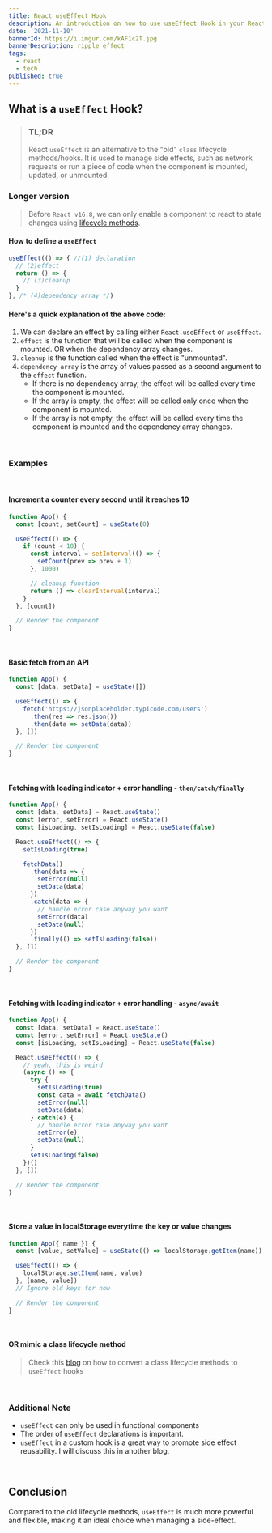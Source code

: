 ```yaml
---
title: React useEffect Hook 
description: An introduction on how to use useEffect Hook in your React application
date: '2021-11-10'
bannerId: https://i.imgur.com/kAF1c2T.jpg
bannerDescription: ripple effect
tags:
  - react
  - tech
published: true 
---
```


## What is a `useEffect` Hook?

> ### TL;DR
>
> React `useEffect` is an alternative to the "old" `class` lifecycle methods/hooks.
> It is used to manage side effects, such as network requests or run a piece of code when the component is mounted, updated, or unmounted.

### Longer version

> Before `React v16.8`, we can only enable a component
> to react to state changes using [lifecycle methods](https://reactjs.org/docs/state-and-lifecycle.html#adding-lifecycle-methods-to-a-class).

#### How to define a `useEffect`

```jsx
useEffect(() => { //(1) declaration
  // (2)effect
  return () => {
    // (3)cleanup 
  }
}, /* (4)dependency array */)
```

#### Here's a quick explanation of the above code:

1. We can declare an effect by calling either `React.useEffect` or `useEffect`.
2. `effect` is the function that will be called when the component is mounted.
OR when the dependency array changes.
3. `cleanup` is the function called when the effect is "unmounted".
4. `dependency array` is the array of values passed as a second argument to the `effect` function.
    - If there is no dependency array, the effect will be called every time the component is mounted.
    - If the array is empty, the effect will be called only once when the component is mounted.
    - If the array is not empty, the effect will be called every time the component is mounted and the dependency array changes.

<br />

### Examples

<br />

#### Increment a counter every second until it reaches 10
```jsx codePenID=JjyBPeO
function App() {
  const [count, setCount] = useState(0)

  useEffect(() => {
    if (count < 10) {
      const interval = setInterval(() => {
        setCount(prev => prev + 1)
      }, 1000)

      // cleanup function
      return () => clearInterval(interval)
    }
  }, [count])

  // Render the component
}
```

<br />

#### Basic fetch from an API
```jsx codePenID=qBXKBeB
function App() {
  const [data, setData] = useState([])

  useEffect(() => {
    fetch('https://jsonplaceholder.typicode.com/users')
      .then(res => res.json())
      .then(data => setData(data))
  }, [])

  // Render the component
}
```

<br />

#### Fetching with loading indicator + error handling - `then/catch/finally`
```jsx codePenID=WNEgqBw
function App() {
  const [data, setData] = React.useState()
  const [error, setError] = React.useState()
  const [isLoading, setIsLoading] = React.useState(false)

  React.useEffect(() => {
    setIsLoading(true)

    fetchData()
      .then(data => {
        setError(null)
        setData(data)
      })
      .catch(data => {
        // handle error case anyway you want
        setError(data)
        setData(null)
      })
      .finally(() => setIsLoading(false))
  }, [])

  // Render the component
}
```

<br />

#### Fetching with loading indicator + error handling - `async/await`
```jsx codePenID=jOLvgqB
function App() {
  const [data, setData] = React.useState()
  const [error, setError] = React.useState()
  const [isLoading, setIsLoading] = React.useState(false)

  React.useEffect(() => {
    // yeah, this is weird
    (async () => {
      try {
        setIsLoading(true)
        const data = await fetchData()
        setError(null)
        setData(data)
      } catch(e) {
        // handle error case anyway you want
        setError(e)
        setData(null)
      }
      setIsLoading(false)
    })()
  }, [])

  // Render the component
}
```

<br />

#### Store a value in localStorage everytime the key or value changes
```jsx codePenID=vYJaBPV
function App({ name }) {
  const [value, setValue] = useState(() => localStorage.getItem(name))

  useEffect(() => {
    localStorage.setItem(name, value)
  }, [name, value])
  // Ignore old keys for now

  // Render the component
}
```

<br />

#### OR mimic a class lifecycle method

> Check this [blog](https://codegino.com/blog/react-usestate-callback-function) on how to
convert a class lifecycle methods to `useEffect` hooks

<br />

### Additional Note
- `useEffect` can only be used in functional components
- The order of `useEffect` declarations is important.
- `useEffect` in a custom hook is a great way to promote side effect reusability. I will discuss this in another blog.

<br />

## Conclusion
Compared to the old lifecycle methods, `useEffect` is much more powerful and flexible, making it an ideal choice when managing a side-effect.
